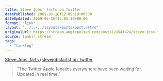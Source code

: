 ```yaml
---
title: Steve Jobs’ farts on Twitter
datePublished: 2009-06-16T12:05:19+00:00
dateUpdated: 2009-06-16T12:05:19+00:00
format: "link"
layout: "../../../layouts/posts/post.astro"
originalUrl: https://stream.anglepoised.com/post/124541424/steve-jobs-farts-stevejobsfarts-on-twitter
source: tumblr stream
tags:
  - "linklog"
---
```


[Steve Jobs&#8217; farts (stevejobsfarts) on Twitter][1]

> &ldquo;The Twitter Apple fanatics everywhere have been waiting for. Updated in real time.&rdquo;

[1]: http://twitter.com/stevejobsfarts/
